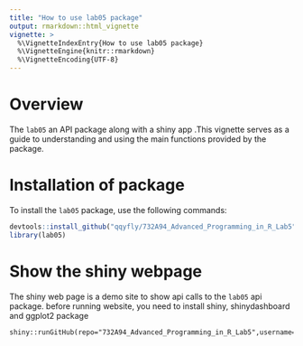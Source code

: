 ```yaml
---
title: "How to use lab05 package"
output: rmarkdown::html_vignette
vignette: >
  %\VignetteIndexEntry{How to use lab05 package}
  %\VignetteEngine{knitr::rmarkdown}
  %\VignetteEncoding{UTF-8}
---
```


# Overview

The `lab05` an API package along with a shiny app .This vignette serves as a guide to understanding and using the main functions provided by the package.

# Installation of package

To install the `lab05` package, use the following commands:

```r
devtools::install_github("qqyfly/732A94_Advanced_Programming_in_R_Lab5")
library(lab05)
```

# Show the shiny webpage

The shiny web page is a demo site to show api calls to the `lab05` api package.
before running website, you need to install shiny, shinydashboard and ggplot2 package
```
shiny::runGitHub(repo="732A94_Advanced_Programming_in_R_Lab5",username="qqyfly",subdir="web")
```
